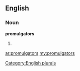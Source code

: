 ==English==

===Noun===
'''promulgators'''

# {{plural of|[[promulgator]]}}

[[Category:English plurals]]

[[ar:promulgators]]
[[my:promulgators]]